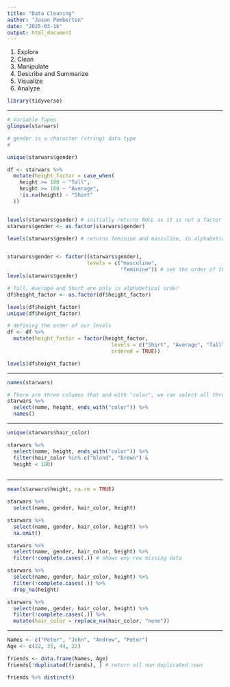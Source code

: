 ```yaml
---
title: "Data Cleaning"
author: "Jason Pemberton"
date: "2025-03-16"
output: html_document
---
```


1.  Explore
2.  Clean
3.  Manipulate
4.  Describe and Summarize
5.  Visualize
6.  Analyze

```r
library(tidyverse)
```

---

```r
# Variable Types
glimpse(starwars)

# gender is a character (string) data type
# 

unique(starwars$gender)
```

```r
df <- starwars %>% 
  mutate(height_factor = case_when(
    height >= 180 ~ "Tall",
    height >= 160 ~ "Average",
    !is.na(height) ~ "Short"
  ))


levels(starwars$gender) # initially returns NULL as it is not a factor
starwars$gender <- as.factor(starwars$gender)

levels(starwars$gender) # returns feminine and masculine, in alphabetical order


starwars$gender <- factor((starwars$gender),
                          levels = c("masculine",
                                     "feminine")) # set the order of the levels
levels(starwars$gender)
```

``` r
# Tall, Average and Short are only in alphabetical order
df$height_factor <- as.factor(df$height_factor)

levels(df$height_factor)
unique(df$height_factor)

# defining the order of our levels
df <- df %>%
  mutate(height_factor = factor(height_factor, 
                                  levels = c("Short", "Average", "Tall"), 
                                  ordered = TRUE))

levels(df$height_factor)
```

---

```r

names(starwars)

# There are three columns that end with "color", we can select all three using
starwars %>% 
  select(name, height, ends_with("color")) %>% 
  names()

```

---

```r

unique(starwars$hair_color)

starwars %>% 
  select(name, height, ends_with("color")) %>% 
  filter(hair_color %in% c("blond", "brown") &
  height < 180)
  
```

---

```r

mean(starwars$height, na.rm = TRUE)

starwars %>% 
  select(name, gender, hair_color, height)

starwars %>% 
  select(name, gender, hair_color, height) %>% 
  na.omit()

starwars %>% 
  select(name, gender, hair_color, height) %>% 
  filter(!complete.cases(.)) # shows any row missing data

starwars %>% 
  select(name, gender, hair_color, height) %>% 
  filter(!complete.cases(.)) %>% 
  drop_na(height)

starwars %>% 
  select(name, gender, hair_color, height) %>% 
  filter(!complete.cases(.)) %>% 
  mutate(hair_color = replace_na(hair_color, "none"))
```

---

```r

Names <- c("Peter", "John", "Andrew", "Peter")
Age <- c(22, 33, 44, 22)

friends <- data.frame(Names, Age)
friends[!duplicated(friends), ] # return all non duplicated rows

friends %>% distinct()

```

